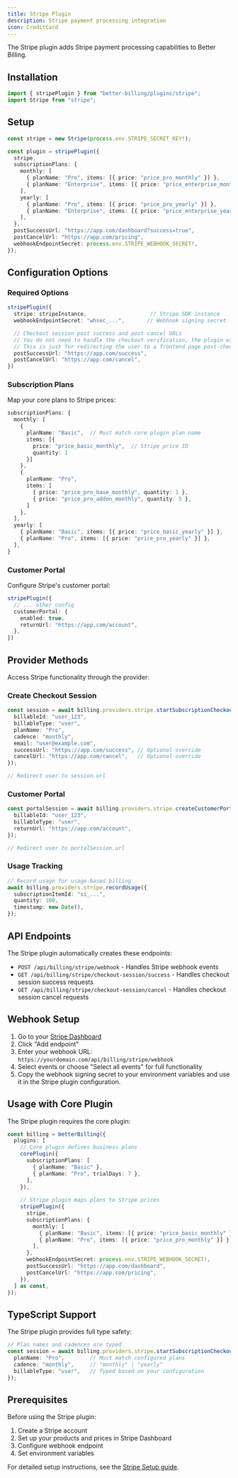 ```yaml
---
title: Stripe Plugin
description: Stripe payment processing integration
icon: CreditCard
---
```


The Stripe plugin adds Stripe payment processing capabilities to Better Billing.

## Installation

```typescript
import { stripePlugin } from "better-billing/plugins/stripe";
import Stripe from "stripe";
```

## Setup

```typescript
const stripe = new Stripe(process.env.STRIPE_SECRET_KEY!);

const plugin = stripePlugin({
  stripe,
  subscriptionPlans: {
    monthly: [
      { planName: "Pro", items: [{ price: "price_pro_monthly" }] },
      { planName: "Enterprise", items: [{ price: "price_enterprise_monthly" }] },
    ],
    yearly: [
      { planName: "Pro", items: [{ price: "price_pro_yearly" }] },
      { planName: "Enterprise", items: [{ price: "price_enterprise_yearly" }] },
    ],
  },
  postSuccessUrl: "https://app.com/dashboard?success=true",
  postCancelUrl: "https://app.com/pricing",
  webhookEndpointSecret: process.env.STRIPE_WEBHOOK_SECRET!,
});
```

## Configuration Options

### Required Options

```typescript
stripePlugin({
  stripe: stripeInstance,                    // Stripe SDK instance
  webhookEndpointSecret: "whsec_...",       // Webhook signing secret

  // Checkout session post success and post cancel URLs
  // You do not need to handle the checkout verification, the plugin will do it for you.
  // This is just for redirecting the user to a frontend page post-checkout. Usually a billing settings page
  postSuccessUrl: "https://app.com/success",
  postCancelUrl: "https://app.com/cancel",
})
```

### Subscription Plans

Map your core plans to Stripe prices:

```typescript
subscriptionPlans: {
  monthly: [
    { 
      planName: "Basic",  // Must match core plugin plan name
      items: [{ 
        price: "price_basic_monthly",  // Stripe price ID
        quantity: 1 
      }] 
    },
    { 
      planName: "Pro", 
      items: [
        { price: "price_pro_base_monthly", quantity: 1 },
        { price: "price_pro_addon_monthly", quantity: 5 },
      ] 
    },
  ],
  yearly: [
    { planName: "Basic", items: [{ price: "price_basic_yearly" }] },
    { planName: "Pro", items: [{ price: "price_pro_yearly" }] },
  ],
}
```

### Customer Portal

Configure Stripe's customer portal:

```typescript
stripePlugin({
  // ... other config
  customerPortal: {
    enabled: true,
    returnUrl: "https://app.com/account",
  },
})
```

## Provider Methods

Access Stripe functionality through the provider:

### Create Checkout Session

```typescript
const session = await billing.providers.stripe.startSubscriptionCheckout({
  billableId: "user_123",
  billableType: "user",
  planName: "Pro",
  cadence: "monthly",
  email: "user@example.com",
  successUrl: "https://app.com/success", // Optional override
  cancelUrl: "https://app.com/cancel",   // Optional override
});

// Redirect user to session.url
```

### Customer Portal

```typescript
const portalSession = await billing.providers.stripe.createCustomerPortalSession({
  billableId: "user_123",
  billableType: "user",
  returnUrl: "https://app.com/account",
});

// Redirect user to portalSession.url
```

### Usage Tracking

```typescript
// Record usage for usage-based billing
await billing.providers.stripe.recordUsage({
  subscriptionItemId: "si_...",
  quantity: 100,
  timestamp: new Date(),
});
```

## API Endpoints

The Stripe plugin automatically creates these endpoints:

- `POST /api/billing/stripe/webhook` - Handles Stripe webhook events
- `GET /api/billing/stripe/checkout-session/success` - Handles checkout session success requests
- `GET /api/billing/stripe/checkout-session/cancel` - Handles checkout session cancel requests

## Webhook Setup

1. Go to your [Stripe Dashboard](https://dashboard.stripe.com/webhooks)
2. Click "Add endpoint"
3. Enter your webhook URL: `https://yourdomain.com/api/billing/stripe/webhook`
4. Select events or choose "Select all events" for full functionality
5. Copy the webhook signing secret to your environment variables and use it in the Stripe plugin configuration.

## Usage with Core Plugin

The Stripe plugin requires the core plugin:

```typescript
const billing = betterBilling({
  plugins: [
    // Core plugin defines business plans
    corePlugin({
      subscriptionPlans: [
        { planName: "Basic" },
        { planName: "Pro", trialDays: 7 },
      ],
    }),
    
    // Stripe plugin maps plans to Stripe prices
    stripePlugin({
      stripe,
      subscriptionPlans: {
        monthly: [
          { planName: "Basic", items: [{ price: "price_basic_monthly" }] },
          { planName: "Pro", items: [{ price: "price_pro_monthly" }] },
        ],
      },
      webhookEndpointSecret: process.env.STRIPE_WEBHOOK_SECRET!,
      postSuccessUrl: "https://app.com/dashboard",
      postCancelUrl: "https://app.com/pricing",
    }),
  ] as const,
});
```

## TypeScript Support

The Stripe plugin provides full type safety:

```typescript
// Plan names and cadences are typed
const session = await billing.providers.stripe.startSubscriptionCheckout({
  planName: "Pro",        // Must match configured plans
  cadence: "monthly",     // "monthly" | "yearly"
  billableType: "user",   // Typed based on your configuration
});
```

## Prerequisites

Before using the Stripe plugin:

1. Create a Stripe account
2. Set up your products and prices in Stripe Dashboard
3. Configure webhook endpoint
4. Set environment variables

For detailed setup instructions, see the [Stripe Setup guide](/docs/stripe-setup).
